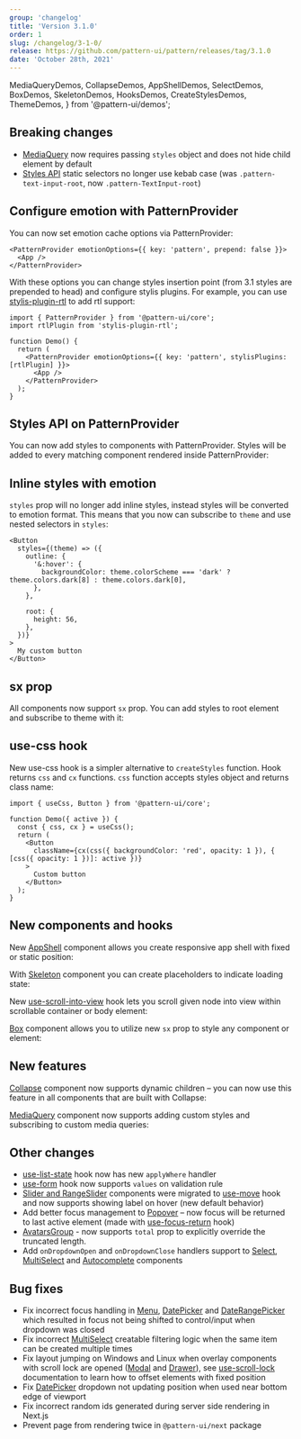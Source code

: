 ```yaml
---
group: 'changelog'
title: 'Version 3.1.0'
order: 1
slug: /changelog/3-1-0/
release: https://github.com/pattern-ui/pattern/releases/tag/3.1.0
date: 'October 28th, 2021'
---
```


  MediaQueryDemos,
  CollapseDemos,
  AppShellDemos,
  SelectDemos,
  BoxDemos,
  SkeletonDemos,
  HooksDemos,
  CreateStylesDemos,
  ThemeDemos,
} from '@pattern-ui/demos';

## Breaking changes

- [MediaQuery](https://pattern-ui.design/core/media-query/) now requires passing `styles` object and does not hide child element by default
- [Styles API](https://pattern-ui.design/theming/styles-api/) static selectors no longer use kebab case (was `.pattern-text-input-root`, now `.pattern-TextInput-root`)

## Configure emotion with PatternProvider

You can now set emotion cache options via PatternProvider:

```tsx
<PatternProvider emotionOptions={{ key: 'pattern', prepend: false }}>
  <App />
</PatternProvider>
```

With these options you can change styles insertion point (from 3.1 styles are prepended to head)
and configure stylis plugins. For example, you can use [stylis-plugin-rtl](https://github.com/styled-components/stylis-plugin-rtl) to add rtl support:

```tsx
import { PatternProvider } from '@pattern-ui/core';
import rtlPlugin from 'stylis-plugin-rtl';

function Demo() {
  return (
    <PatternProvider emotionOptions={{ key: 'pattern', stylisPlugins: [rtlPlugin] }}>
      <App />
    </PatternProvider>
  );
}
```

## Styles API on PatternProvider

You can now add styles to components with PatternProvider.
Styles will be added to every matching component rendered inside PatternProvider:

<Demo data={ThemeDemos.providerStyles} />

## Inline styles with emotion

`styles` prop will no longer add inline styles, instead styles will be converted to emotion format.
This means that you now can subscribe to `theme` and use nested selectors in `styles`:

```tsx
<Button
  styles={(theme) => ({
    outline: {
      '&:hover': {
        backgroundColor: theme.colorScheme === 'dark' ? theme.colors.dark[8] : theme.colors.dark[0],
      },
    },

    root: {
      height: 56,
    },
  })}
>
  My custom button
</Button>
```

## sx prop

All components now support `sx` prop. You can add styles to root element and subscribe to theme with it:

<Demo data={CreateStylesDemos.createStylesSx} />

## use-css hook

New use-css hook is a simpler alternative to `createStyles` function.
Hook returns `css` and `cx` functions. `css` function accepts styles object and returns class name:

```tsx
import { useCss, Button } from '@pattern-ui/core';

function Demo({ active }) {
  const { css, cx } = useCss();
  return (
    <Button
      className={cx(css({ backgroundColor: 'red', opacity: 1 }), { [css({ opacity: 1 })]: active })}
    >
      Custom button
    </Button>
  );
}
```

## New components and hooks

New [AppShell](https://pattern-ui.design/core/app-shell/) component allows you create responsive app shell with fixed or static position:

<Demo data={AppShellDemos.usage} />

With [Skeleton](https://pattern-ui.design/core/skeleton/) component you can create placeholders to indicate loading state:

<ControlDemo data={SkeletonDemos.control} />

New [use-scroll-into-view](https://pattern-ui.design/hooks/use-scroll-into-view/) hook lets you scroll given node into view within scrollable container or body element:

<Demo data={HooksDemos.useScrollIntoViewParent} />

[Box](https://pattern-ui.design/core/box/) component allows you to utilize new `sx` prop to style any component or element:

<Demo data={BoxDemos.usage} />

## New features

[Collapse](https://pattern-ui.design/core/collapse/) component now supports dynamic children – you can now use this feature in all components that are built with Collapse:

<Demo data={CollapseDemos.nested} />

[MediaQuery](https://pattern-ui.design/core/media-query/) component now supports adding custom styles and subscribing to custom media queries:

<Demo data={MediaQueryDemos.query} />

## Other changes

- [use-list-state](https://pattern-ui.design/hooks/use-list-state/) hook now has new `applyWhere` handler
- [use-form](https://pattern-ui.design/hooks/use-form/) hook now supports `values` on validation rule
- [Slider and RangeSlider](https://pattern-ui.design/core/slider/) components were migrated to [use-move](https://pattern-ui.design/hooks/use-move/) hook and now supports showing label on hover (new default behavior)
- Add better focus management to [Popover](https://pattern-ui.design/core/popover/) – now focus will be returned to last active element (made with [use-focus-return](https://pattern-ui.design/hooks/use-focus-return/) hook)
- [AvatarsGroup](https://pattern-ui.design/core/avatar/#avatars-group) - now supports `total` prop to explicitly override the truncated length.
- Add `onDropdownOpen` and `onDropdownClose` handlers support to [Select](https://pattern-ui.design/core/select/), [MultiSelect](https://pattern-ui.design/core/multi-select/) and [Autocomplete](https://pattern-ui.design/core/autocomplete/) components

## Bug fixes

- Fix incorrect focus handling in [Menu](https://pattern-ui.design/core/menu/), [DatePicker](https://pattern-ui.design/dates/date-picker/) and [DateRangePicker](https://pattern-ui.design/dates/date-picker/) which resulted in focus not being shifted to control/input when dropdown was closed
- Fix incorrect [MultiSelect](https://pattern-ui.design/core/multi-select/) creatable filtering logic when the same item can be created multiple times
- Fix layout jumping on Windows and Linux when overlay components with scroll lock are opened ([Modal](https://pattern-ui.design/core/modal/) and [Drawer](https://pattern-ui.design/core/drawer)), see [use-scroll-lock](https://pattern-ui.design/hooks/use-scroll-lock/) documentation to learn how to offset elements with fixed position
- Fix [DatePicker](https://pattern-ui.design/dates/date-picker/) dropdown not updating position when used near bottom edge of viewport
- Fix incorrect random ids generated during server side rendering in Next.js
- Prevent page from rendering twice in `@pattern-ui/next` package
